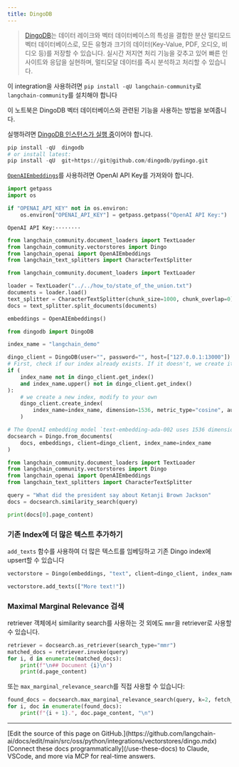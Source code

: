 ```yaml
---
title: DingoDB
---
```


>[DingoDB](https://dingodb.readthedocs.io/en/latest/)는 데이터 레이크와 벡터 데이터베이스의 특성을 결합한 분산 멀티모드 벡터 데이터베이스로, 모든 유형과 크기의 데이터(Key-Value, PDF, 오디오, 비디오 등)를 저장할 수 있습니다. 실시간 저지연 처리 기능을 갖추고 있어 빠른 인사이트와 응답을 실현하며, 멀티모달 데이터를 즉시 분석하고 처리할 수 있습니다.

이 integration을 사용하려면 `pip install -qU langchain-community`로 `langchain-community`를 설치해야 합니다

이 노트북은 DingoDB 벡터 데이터베이스와 관련된 기능을 사용하는 방법을 보여줍니다.

실행하려면 [DingoDB 인스턴스가 실행 중](https://github.com/dingodb/dingo-deploy/blob/main/README.md)이어야 합니다.

```python
pip install -qU  dingodb
# or install latest:
pip install -qU  git+https://git@github.com/dingodb/pydingo.git
```

[`OpenAIEmbeddings`](https://reference.langchain.com/python/integrations/langchain_openai/OpenAIEmbeddings/)를 사용하려면 OpenAI API Key를 가져와야 합니다.

```python
import getpass
import os

if "OPENAI_API_KEY" not in os.environ:
    os.environ["OPENAI_API_KEY"] = getpass.getpass("OpenAI API Key:")
```

```output
OpenAI API Key:········
```

```python
from langchain_community.document_loaders import TextLoader
from langchain_community.vectorstores import Dingo
from langchain_openai import OpenAIEmbeddings
from langchain_text_splitters import CharacterTextSplitter
```

```python
from langchain_community.document_loaders import TextLoader

loader = TextLoader("../../how_to/state_of_the_union.txt")
documents = loader.load()
text_splitter = CharacterTextSplitter(chunk_size=1000, chunk_overlap=0)
docs = text_splitter.split_documents(documents)

embeddings = OpenAIEmbeddings()
```

```python
from dingodb import DingoDB

index_name = "langchain_demo"

dingo_client = DingoDB(user="", password="", host=["127.0.0.1:13000"])
# First, check if our index already exists. If it doesn't, we create it
if (
    index_name not in dingo_client.get_index()
    and index_name.upper() not in dingo_client.get_index()
):
    # we create a new index, modify to your own
    dingo_client.create_index(
        index_name=index_name, dimension=1536, metric_type="cosine", auto_id=False
    )

# The OpenAI embedding model `text-embedding-ada-002 uses 1536 dimensions`
docsearch = Dingo.from_documents(
    docs, embeddings, client=dingo_client, index_name=index_name
)
```

```python
from langchain_community.document_loaders import TextLoader
from langchain_community.vectorstores import Dingo
from langchain_openai import OpenAIEmbeddings
from langchain_text_splitters import CharacterTextSplitter
```

```python
query = "What did the president say about Ketanji Brown Jackson"
docs = docsearch.similarity_search(query)
```

```python
print(docs[0].page_content)
```

### 기존 Index에 더 많은 텍스트 추가하기

`add_texts` 함수를 사용하여 더 많은 텍스트를 임베딩하고 기존 Dingo index에 upsert할 수 있습니다

```python
vectorstore = Dingo(embeddings, "text", client=dingo_client, index_name=index_name)

vectorstore.add_texts(["More text!"])
```

### Maximal Marginal Relevance 검색

retriever 객체에서 similarity search를 사용하는 것 외에도 `mmr`을 retriever로 사용할 수 있습니다.

```python
retriever = docsearch.as_retriever(search_type="mmr")
matched_docs = retriever.invoke(query)
for i, d in enumerate(matched_docs):
    print(f"\n## Document {i}\n")
    print(d.page_content)
```

또는 `max_marginal_relevance_search`를 직접 사용할 수 있습니다:

```python
found_docs = docsearch.max_marginal_relevance_search(query, k=2, fetch_k=10)
for i, doc in enumerate(found_docs):
    print(f"{i + 1}.", doc.page_content, "\n")
```

---

<Callout icon="pen-to-square" iconType="regular">
    [Edit the source of this page on GitHub.](https://github.com/langchain-ai/docs/edit/main/src/oss/python/integrations/vectorstores/dingo.mdx)
</Callout>
<Tip icon="terminal" iconType="regular">
    [Connect these docs programmatically](/use-these-docs) to Claude, VSCode, and more via MCP for    real-time answers.
</Tip>
